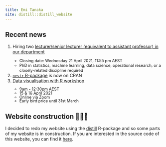 ```yaml
---
title: Emi Tanaka
site: distill::distill_website
---
```

<style>
d-appendix {
 display: none!important;
}
</style>

## Recent news

<ol class="fa-ul">
</ul>
  <li><span class="fa-li"><i class="fas fa-university"></i></span>Hiring two [lecturer/senior lecturer (equivalent to assistant professor) in our department](https://careers.pageuppeople.com/513/cw/en/job/613511/lecturer-senior-lecturer-in-business-analytics)
</li>
<ul style="line-height:1.2;font-size:0.8rem;">
<li>Closing date: Wednesday 21 April 2021, 11:55 pm AEST</li>
<li>PhD in statistics, machine learning, data science, operational research, or a closely-related discipline required</li>
</ul>
  <li><span class="fa-li"><i class="fab fa-r-project"></i></span>[`nestr` R-package](https://github.com/emitanaka/nestr) is now on CRAN </li>
  <li><span class="fa-li"><i class="fas fa-code"></i></span>[Data visualisation with R workshop](https://statsoc.org.au/event-4191172)</li>
<ul style="line-height:1;font-size:0.8rem;">
  <li>9am - 12:30pm AEST</li>
  <li>15 & 16 April 2021</li>
  <li>Online via Zoom</li>
  <li>Early bird price until 31st March</li>
</ul>
</ol>



## Website construction 👷🏻‍♀

I decided to redo my website using the [distill](https://rstudio.github.io/distill/) R-package and so some parts of my website is in construction. If you are interested in the source code of this website, you can find it [here](https://github.com/emitanaka/emitanaka.github.io).
